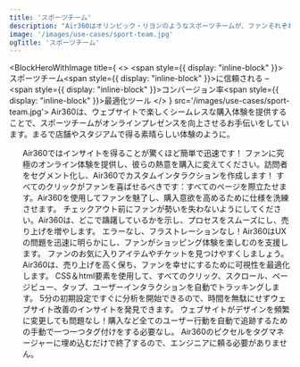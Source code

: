 ```yaml
---
title: 'スポーツチーム'
description: "Air360はオリンピック・リヨンのようなスポーツチームが、ファンそれぞれの独自の好みに合わせたパーソナライズされたシームレスなショッピング体験を提供することで、オンラインプレゼンスを向上させるお手伝いをしています。製品選択からチェックアウトまでのファンが困難を感じる箇所を特定し、Air360は潜在的なボトルネックを解消し、商品の売り上げとファンの忠誠心を高めます。"
image: '/images/use-cases/sport-team.jpg'
ogTitle: 'スポーツチーム'
---
```


<BlockHeroWithImage title={
    <>
      <span style={{ display: "inline-block" }}>スポーツチーム</span><span style={{ display: "inline-block" }}>に信頼される –</span><span style={{ display: "inline-block" }}>コンバージョン率</span><span style={{ display: "inline-block" }}>最適化ツール</span>
    </>
  } src='/images/use-cases/sport-team.jpg'>
  Air360は、ウェブサイトで楽しくシームレスな購入体験を提供することで、スポーツチームがオンラインプレゼンスを向上させるお手伝いをしています。まるで店舗やスタジアムで得る素晴らしい体験のように。
</BlockHeroWithImage>

<ShowcaseLogos>
  <OL />
</ShowcaseLogos>

<BlockTestimonial name='Aircaribes' src='/logo-brand/air-caraibes.svg'>
  Air360ではインサイトを得ることが驚くほど簡単で迅速です！
</BlockTestimonial>

<SlideFeature title='Air360でスポーツチームの成長を加速'>
  <Slide title='コンバージョンにつながる体験を' src='/images/use-cases/slides/slide1.webp' shadow={false}>
    ファンに究極のオンライン体験を提供し、彼らの熱意を購入に変えてください。訪問者をセグメント化し、Air360でカスタムインタラクションを作成します！
  </Slide>
  <Slide title='各ページの最高のバージョンを' src='/images/use-cases/slides/slide2.webp' shadow={false}>
    すべてのクリックがファンを喜ばせるべきです：すべてのページを際立たせます。Air360を使用してファンを魅了し、購入意欲を高めるために仕様を洗練させます。
  </Slide>
  <Slide title='購入体験をシンプルに' src='/images/use-cases/slides/slide3.webp' shadow={false}>
    チェックアウト前にファンが勢いを失わないようにしてください。Air360は、どこで躊躇しているかを示し、プロセスをスムーズにし、売り上げを増やします。
  </Slide>
  <Slide title='サイトをスムーズに運営' src='/images/use-cases/slides/slide4.webp' shadow={false}>
    エラーなし、フラストレーションなし！Air360はUXの問題を迅速に明らかにし、ファンがショッピング体験を楽しむのを支援します。
  </Slide>
  <Slide title='お客様の幸せを第一に' src='/images/use-cases/slides/slide5.webp' shadow={false}>
    ファンのお気に入りアイテムやチケットを見つけやすくしましょう。Air360は、売り上げを高く保ち、ファンを幸せにするために可視性を最適化します。
  </Slide>
</SlideFeature>

<GalleryBlocks title='Air360の強み'>
  <Block title='自動トラッキング' icon='robot-astromech' color='orange'>
    CSS＆html要素を使用して、すべてのクリック、スクロール、ページビュー、タップ、ユーザーインタラクションを自動でトラッキングします。
  </Block>
  <Block title='すぐに分析を開始' icon='bolt' color='purple'>
    5分の初期設定ですぐに分析を開始できるので、時間を無駄にせずウェブサイト改善のインサイトを発見できます。
  </Block>
  <Block title='タグ不要' icon='tag' color='orange'>
    ウェブサイトがデザインを頻繁に変更しても問題なし！購入など全てのユーザー行動を自動で追跡するための手動で一つ一つタグ付けをする必要なし。
  </Block>
  <Block title='ノーコード' icon='code' color='purple'>
    Air360のピクセルをタグマネージャーに埋め込むだけで終了するので、エンジニアに頼る必要がありません。
  </Block>
</GalleryBlocks>

<BlockSection lp>
  <LaundryList lang="ja" items={['コンバージョンにつながる体験を', '各ページの最高のバージョンを', '購入体験をシンプルに', 'サイトをスムーズに運営', 'お客様の幸せを第一に']} />
</BlockSection>

<BlockFeature title='最高のユーザーエクスペリエンスを作成するために必要なすべて'>
  <Feature name='自動トラッキング' icon='robot-astromech' />
  <Feature name='カスタムデータ収集' icon='database' />
  <Feature name='ノーコードエラー検出' icon='message-exclamation' />
  <Feature name='高度なセグメント' icon='square-kanban' />
  <Feature name='ファネル分析' icon='filter-circle-dollar' />
  <Feature name='ユーザージャーニー' icon='cart-shopping' />
  <Feature name='ページ内分析' icon='user-magnifying-glass' />
  <Feature name='セッション再生' icon='clapperboard-play' />
</BlockFeature>

<BlockSection className='mb-15'>
  <IncreaseConversionWrapper />
</BlockSection>
